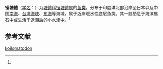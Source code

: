 {{Speciesbox 
| status = NE
| status_system = IUCN3.1
| status_ref = 
| taxon = Prionobutis koilomatodon
| authority =  Bleeker, 1849<ref name='id8268'>{{cite web| url =http://www.bioinfo.cn/db05/BjdwSpecies.php?action=view&id=8268| title =锯塘鳢| work =《中国动物物种编目数据库》| publisher =中国科学院微生物研究所| author =中国科学院动物研究所| accessdate =2009-04-16| deadurl =yes| archiveurl =https://web.archive.org/web/20160305004159/http://www.bioinfo.cn/db05/BjdwSpecies.php?action=view&id=8268| archivedate =2016-03-05}}</ref>
}}

'''锯塘鳢'''（[[学名|学名]]：{{lang|la|''Prionobutis koilomatodon''}}）为[[塘鳢科|塘鳢科]][[锯塘鳢属|锯塘鳢属]]的[[鱼类|鱼类]]。分布于印度洋北部沿岸至日本以及中国[[南海|南海]]、[[台湾海峡|台湾海峡]]、[[东海|东海]]等海域，属于近岸暖水性底层鱼类。其一般栖息于海滨礁石中或生活于退潮后的小水洼中。<ref name='id8268'/>

== 参考文献 ==
{{reflist}}

{{Wikispecies|Prionobutis koilomatodon}}
{{Taxonbar|from=Q15233485}}

[[Category:锯塘鳢属|koilomatodon]]
